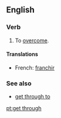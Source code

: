 ==English==

===Verb===
{{infl|en|verb|head=[[get]] [[through]]}}

# To [[overcome]].

====Translations====
{{trans-top|to overcome}}
* French: [[franchir]]
{{trans-mid}}
{{trans-bottom}}

===See also===
* [[get through to]]

[[pt:get through]]